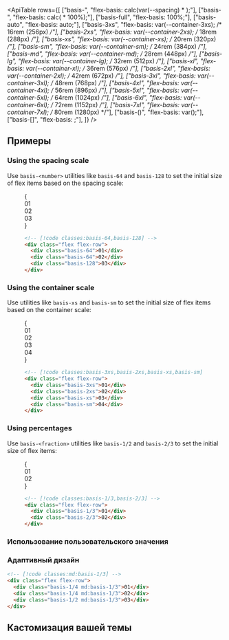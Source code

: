 

<ApiTable
  rows={[
    ["basis-<number>", "flex-basis: calc(var(--spacing) * <number>);"],
    ["basis-<fraction>", "flex-basis: calc(<fraction> * 100%);"],
    ["basis-full", "flex-basis: 100%;"],
    ["basis-auto", "flex-basis: auto;"],
    ["basis-3xs", "flex-basis: var(--container-3xs); /* 16rem (256px) */"],
    ["basis-2xs", "flex-basis: var(--container-2xs); /* 18rem (288px) */"],
    ["basis-xs", "flex-basis: var(--container-xs); /* 20rem (320px) */"],
    ["basis-sm", "flex-basis: var(--container-sm); /* 24rem (384px) */"],
    ["basis-md", "flex-basis: var(--container-md); /* 28rem (448px) */"],
    ["basis-lg", "flex-basis: var(--container-lg); /* 32rem (512px) */"],
    ["basis-xl", "flex-basis: var(--container-xl); /* 36rem (576px) */"],
    ["basis-2xl", "flex-basis: var(--container-2xl); /* 42rem (672px) */"],
    ["basis-3xl", "flex-basis: var(--container-3xl); /* 48rem (768px) */"],
    ["basis-4xl", "flex-basis: var(--container-4xl); /* 56rem (896px) */"],
    ["basis-5xl", "flex-basis: var(--container-5xl); /* 64rem (1024px) */"],
    ["basis-6xl", "flex-basis: var(--container-6xl); /* 72rem (1152px) */"],
    ["basis-7xl", "flex-basis: var(--container-7xl); /* 80rem (1280px) */"],
    ["basis-(<custom-property>)", "flex-basis: var(<custom-property>);"],
    ["basis-[<value>]", "flex-basis: <value>;"],
  ]}
/>

## Примеры

### Using the spacing scale

Use `basis-<number>` utilities like `basis-64` and `basis-128` to set the initial size of flex items based on the spacing scale:

<Figure>

<Example>
  {
    <div className="flex flex-row space-x-4 font-mono text-sm leading-6 font-bold text-white">
      <div className="flex h-14 basis-64 items-center justify-center rounded-lg bg-purple-500">01</div>
      <div className="flex h-14 basis-64 items-center justify-center rounded-lg bg-purple-500">02</div>
      <div className="flex h-14 basis-128 items-center justify-center rounded-lg bg-purple-500">03</div>
    </div>
  }
</Example>

```html
<!-- [!code classes:basis-64,basis-128] -->
<div class="flex flex-row">
  <div class="basis-64">01</div>
  <div class="basis-64">02</div>
  <div class="basis-128">03</div>
</div>
```

</Figure>

### Using the container scale

Use utilities like `basis-xs` and `basis-sm` to set the initial size of flex items based on the container scale:

<Figure>

<Example>
  {
    <div className="flex flex-row space-x-4 font-mono text-sm leading-6 font-bold text-white">
      <div className="flex h-14 basis-3xs items-center justify-center rounded-lg bg-sky-500">01</div>
      <div className="flex h-14 basis-2xs items-center justify-center rounded-lg bg-sky-500">02</div>
      <div className="flex h-14 basis-xs items-center justify-center rounded-lg bg-sky-500">03</div>
      <div className="flex h-14 basis-sm items-center justify-center rounded-lg bg-sky-500">04</div>
    </div>
  }
</Example>

```html
<!-- [!code classes:basis-3xs,basis-2xs,basis-xs,basis-sm] -->
<div class="flex flex-row">
  <div class="basis-3xs">01</div>
  <div class="basis-2xs">02</div>
  <div class="basis-xs">03</div>
  <div class="basis-sm">04</div>
</div>
```

</Figure>

### Using percentages

Use `basis-<fraction>` utilities like `basis-1/2` and `basis-2/3` to set the initial size of flex items:

<Figure>

<Example>
  {
    <div className="flex flex-row space-x-4 font-mono text-sm leading-6 font-bold text-white">
      <div className="flex h-14 basis-1/3 items-center justify-center rounded-lg bg-indigo-500">01</div>
      <div className="flex h-14 basis-2/3 items-center justify-center rounded-lg bg-indigo-500">02</div>
    </div>
  }
</Example>

```html
<!-- [!code classes:basis-1/3,basis-2/3] -->
<div class="flex flex-row">
  <div class="basis-1/3">01</div>
  <div class="basis-2/3">02</div>
</div>
```

</Figure>

### Использование пользовательского значения

<UsingACustomValue utility="basis" value="30vw" />

### Адаптивный дизайн

<ResponsiveDesign property="flex-basis">

```html
<!-- [!code classes:md:basis-1/3] -->
<div class="flex flex-row">
  <div class="basis-1/4 md:basis-1/3">01</div>
  <div class="basis-1/4 md:basis-1/3">02</div>
  <div class="basis-1/2 md:basis-1/3">03</div>
</div>
```

</ResponsiveDesign>

## Кастомизация вашей темы

<CustomizingYourTheme
  utility="basis"
  themeKey="container"
  name="fixed-width basis"
  customName="4xs"
  customValue="14rem"
  includeSpacingNote
/>

